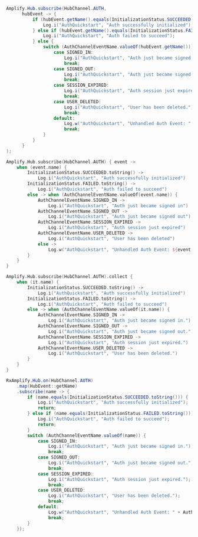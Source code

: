 <BlockSwitcher>
<Block name="Java">

```java
Amplify.Hub.subscribe(HubChannel.AUTH,
      hubEvent -> {
          if (hubEvent.getName().equals(InitializationStatus.SUCCEEDED.toString())) {
              Log.i("AuthQuickstart", "Auth successfully initialized");
          } else if (hubEvent.getName().equals(InitializationStatus.FAILED.toString())){
              Log.i("AuthQuickstart", "Auth failed to succeed");
          } else {
              switch (AuthChannelEventName.valueOf(hubEvent.getName())) {
                  case SIGNED_IN:
                      Log.i("AuthQuickstart", "Auth just became signed in.");
                      break;
                  case SIGNED_OUT:
                      Log.i("AuthQuickstart", "Auth just became signed out.");
                      break;
                  case SESSION_EXPIRED:
                      Log.i("AuthQuickstart", "Auth session just expired.");
                      break;
                  case USER_DELETED:
                      Log.i("AuthQuickstart", "User has been deleted.");
                      break;
                  default:
                      Log.w("AuthQuickstart", "Unhandled Auth Event: " + AuthChannelEventName.valueOf(hubEvent.getName()));
                      break;
              }
          }
      }
);
```

</Block>
<Block name="Kotlin - Callbacks">

```kotlin
Amplify.Hub.subscribe(HubChannel.AUTH) { event ->
    when (event.name) {
        InitializationStatus.SUCCEEDED.toString() ->
            Log.i("AuthQuickstart", "Auth successfully initialized")
        InitializationStatus.FAILED.toString() ->
            Log.i("AuthQuickstart", "Auth failed to succeed")
        else -> when (AuthChannelEventName.valueOf(event.name)) {
            AuthChannelEventName.SIGNED_IN ->
                Log.i("AuthQuickstart", "Auth just became signed in")
            AuthChannelEventName.SIGNED_OUT ->
                Log.i("AuthQuickstart", "Auth just became signed out")
            AuthChannelEventName.SESSION_EXPIRED ->
                Log.i("AuthQuickstart", "Auth session just expired")
            AuthChannelEventName.USER_DELETED ->
                Log.i("AuthQuickstart", "User has been deleted")
            else ->
                Log.w("AuthQuickstart", "Unhandled Auth Event: ${event.name}")
        }
    }
}
```

</Block>
<Block name="Kotlin - Coroutines">

```kotlin
Amplify.Hub.subscribe(HubChannel.AUTH).collect {
    when (it.name) {
        InitializationStatus.SUCCEEDED.toString() ->
            Log.i("AuthQuickstart", "Auth successfully initialized")
        InitializationStatus.FAILED.toString() ->
            Log.i("AuthQuickstart", "Auth failed to succeed")
        else -> when (AuthChannelEventName.valueOf(it.name)) {
            AuthChannelEventName.SIGNED_IN ->
                Log.i("AuthQuickstart", "Auth just became signed in.")
            AuthChannelEventName.SIGNED_OUT ->
                Log.i("AuthQuickstart", "Auth just became signed out.")
            AuthChannelEventName.SESSION_EXPIRED ->
                Log.i("AuthQuickstart", "Auth session just expired.")
            AuthChannelEventName.USER_DELETED ->
                Log.i("AuthQuickstart", "User has been deleted.")
        }
    }
}
```

</Block>
<Block name="RxJava">

```java
RxAmplify.Hub.on(HubChannel.AUTH)
    .map(HubEvent::getName)
    .subscribe(name -> {
        if (name.equals(InitializationStatus.SUCCEEDED.toString())) {
            Log.i("AuthQuickstart", "Auth successfully initialized");
            return;
        } else if (name.equals(InitializationStatus.FAILED.toString())) {
            Log.i("AuthQuickstart", "Auth failed to succeed");
            return;
        }
        switch (AuthChannelEventName.valueOf(name)) {
            case SIGNED_IN:
                Log.i("AuthQuickstart", "Auth just became signed in.");
                break;
            case SIGNED_OUT:
                Log.i("AuthQuickstart", "Auth just became signed out.");
                break;
            case SESSION_EXPIRED:
                Log.i("AuthQuickstart", "Auth session just expired.");
                break;
            case USER_DELETED:
                Log.i("AuthQuickstart", "User has been deleted.");
                break;
            default:
                Log.w("AuthQuickstart", "Unhandled Auth Event: " + AuthChannelEventName.valueOf(name));
                break;
        }
    });
```

</Block>

</BlockSwitcher>
